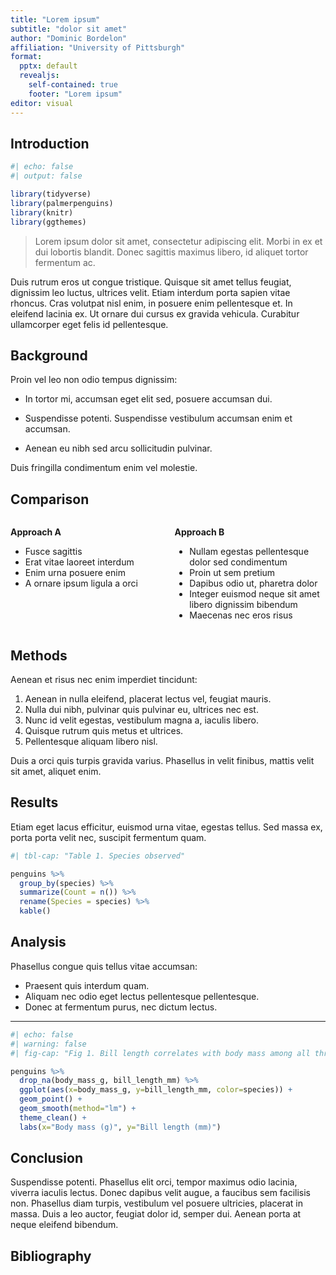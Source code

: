 ```yaml
---
title: "Lorem ipsum"
subtitle: "dolor sit amet"
author: "Dominic Bordelon"
affiliation: "University of Pittsburgh"
format:
  pptx: default
  revealjs:
    self-contained: true
    footer: "Lorem ipsum"
editor: visual
---
```


## Introduction

```r
#| echo: false
#| output: false

library(tidyverse)
library(palmerpenguins)
library(knitr)
library(ggthemes)
```

> Lorem ipsum dolor sit amet, consectetur adipiscing elit. Morbi in ex et dui lobortis blandit. Donec sagittis maximus libero, id aliquet tortor fermentum ac.

Duis rutrum eros ut congue tristique. Quisque sit amet tellus feugiat, dignissim leo luctus, ultrices velit. Etiam interdum porta sapien vitae rhoncus. Cras volutpat nisl enim, in posuere enim pellentesque et. In eleifend lacinia ex. Ut ornare dui cursus ex gravida vehicula. Curabitur ullamcorper eget felis id pellentesque.

## Background

Proin vel leo non odio tempus dignissim:

-   In tortor mi, accumsan eget elit sed, posuere accumsan dui.

-   Suspendisse potenti. Suspendisse vestibulum accumsan enim et accumsan.

-   Aenean eu nibh sed arcu sollicitudin pulvinar.

Duis fringilla condimentum enim vel molestie.

## Comparison {.smaller}

::: columns
::: {.column width="50%"}
**Approach A**

-   Fusce sagittis
-   Erat vitae laoreet interdum
-   Enim urna posuere enim
-   A ornare ipsum ligula a orci
:::

::: {.column width="50%"}
**Approach B**

-   Nullam egestas pellentesque dolor sed condimentum
-   Proin ut sem pretium
-   Dapibus odio ut, pharetra dolor
-   Integer euismod neque sit amet libero dignissim bibendum
-   Maecenas nec eros risus
:::
:::

## Methods

Aenean et risus nec enim imperdiet tincidunt:

1.  Aenean in nulla eleifend, placerat lectus vel, feugiat mauris.
2.  Nulla dui nibh, pulvinar quis pulvinar eu, ultrices nec est.
3.  Nunc id velit egestas, vestibulum magna a, iaculis libero.
4.  Quisque rutrum quis metus et ultrices.
5.  Pellentesque aliquam libero nisl.

Duis a orci quis turpis gravida varius. Phasellus in velit finibus, mattis velit sit amet, aliquet enim.

## Results

Etiam eget lacus efficitur, euismod urna vitae, egestas tellus. Sed massa ex, porta porta velit nec, suscipit fermentum quam.

```r
#| tbl-cap: "Table 1. Species observed"

penguins %>% 
  group_by(species) %>% 
  summarize(Count = n()) %>%
  rename(Species = species) %>% 
  kable()
```

## Analysis

Phasellus congue quis tellus vitae accumsan:

-   Praesent quis interdum quam.
-   Aliquam nec odio eget lectus pellentesque pellentesque.
-   Donec at fermentum purus, nec dictum lectus.

------------------------------------------------------------------------

```r
#| echo: false
#| warning: false
#| fig-cap: "Fig 1. Bill length correlates with body mass among all three species."

penguins %>% 
  drop_na(body_mass_g, bill_length_mm) %>%
  ggplot(aes(x=body_mass_g, y=bill_length_mm, color=species)) +
  geom_point() + 
  geom_smooth(method="lm") +
  theme_clean() +
  labs(x="Body mass (g)", y="Bill length (mm)")
```

## Conclusion

Suspendisse potenti. Phasellus elit orci, tempor maximus odio lacinia, viverra iaculis lectus. Donec dapibus velit augue, a faucibus sem facilisis non. Phasellus diam turpis, vestibulum vel posuere ultricies, placerat in massa. Duis a leo auctor, feugiat dolor id, semper dui. Aenean porta at neque eleifend bibendum.

## Bibliography
